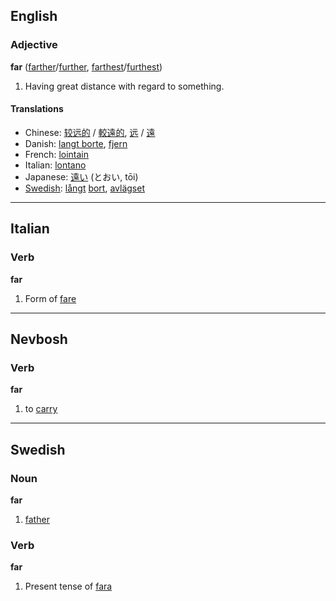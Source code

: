 ==English==
===Adjective===
'''far''' ([[farther]]/[[further]], [[farthest]]/[[furthest]])

#Having great distance with regard to something.

====Translations====
*Chinese: [[较远的]] / [[較遠的]], [[远]] / [[遠]]
* Danish: [[langt borte]], [[fjern]]
*French: [[lointain]]
*Italian: [[lontano]]
*Japanese: [[遠い]] (とおい, tōi)
*[[Swedish]]: [[långt]] [[bort]], [[avlägset]]

----

==Italian==
=== Verb ===
'''far'''

#Form of [[fare]]

----

==Nevbosh==
===Verb===
'''far'''

#to [[carry]]

----
==Swedish==
===Noun===
'''far'''

#[[father]]

===Verb===
'''far'''

#Present tense of [[fara#verb|fara]]